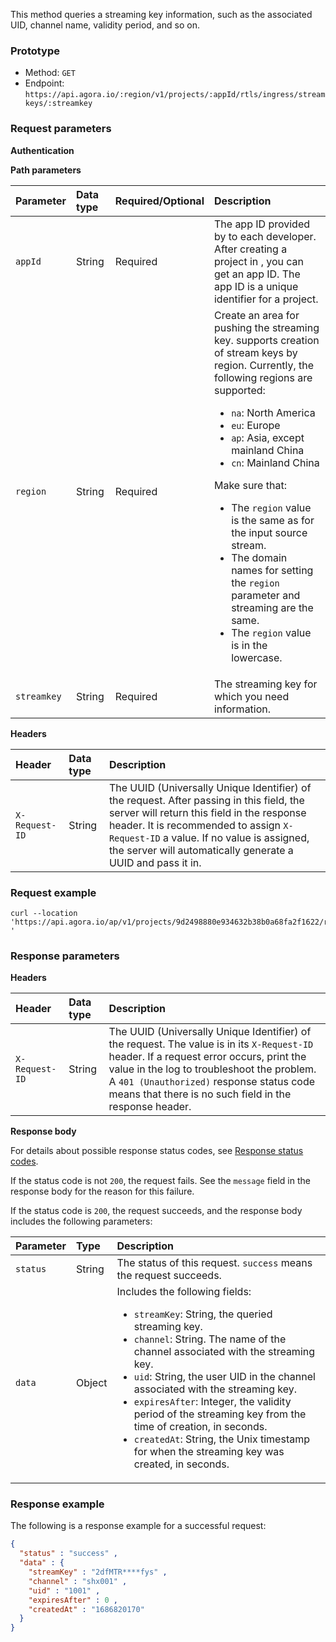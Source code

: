
This method queries a streaming key information, such as the associated UID, channel name, validity period, and so on.

### Prototype

- Method: `GET`
- Endpoint: `https://api.agora.io/:region/v1/projects/:appId/rtls/ingress/streamkeys/:streamkey`

### Request parameters

**Authentication**

<Authorization/>

**Path parameters**

| Parameter   | Data type | Required/Optional | Description             |
| :---------- | :-------  |:----------------- | :---------------------- |
| `appId`     | String    | Required          | The app ID provided by <Vg k="COMPANY"/> to each developer. After creating a project in <Vg k="CONSOLE"/>, you can get an app ID. The app ID is a unique identifier for a project. |
| `region`    | String    | Required          | Create an area for pushing the streaming key. <Vg k="COMPANY"/> supports creation of stream keys by region. Currently, the following regions are supported: <ul><li>`na`: North America</li><li>`eu`: Europe</li><li>`ap`: Asia, except mainland China</li><li>`cn`: Mainland China</li></ul><Admonition type="caution" title="Important">Make sure that: <ul><li>The `region` value is the same as for the input source stream.</li><li>The domain names for setting the `region` parameter and streaming are the same. </li><li>The `region` value is in the lowercase.</li></ul></Admonition>|
| `streamkey`  | String    | Required          | The streaming key for which you need information.|

**Headers**

| Header         | Data type | Description             |
| :------------- | :-------  |:----------------------- |
| `X-Request-ID` | String    | The UUID (Universally Unique Identifier) of the request. After passing in this field, the <Vg k="COMPANY"/> server will return this field in the response header. It is recommended to assign `X-Request-ID` a value. If no value is assigned, the <Vg k="COMPANY"/> server will automatically generate a UUID and pass it in. |

### Request example

```shell
curl --location 'https://api.agora.io/ap/v1/projects/9d2498880e934632b38b0a68fa2f1622/rtls/ingress/streamkeys/:streamkey
'
```

### Response parameters

**Headers**

| Header         | Data type | Description             |
| :------------- | :-------  |:----------------------- |
| `X-Request-ID` | String    | The UUID (Universally Unique Identifier) of the request. The value is in its `X-Request-ID` header. If a request error occurs, print the value in the log to troubleshoot the problem. A `401 (Unauthorized)` response status code means that there is no such field in the response header.|

**Response body**

For details about possible response status codes, see [Response status codes](../../response-status-codes).

If the status code is not `200`, the request fails. See the `message` field in the response body for the reason for this failure.

If the status code is `200`, the request succeeds, and the response body includes the following parameters:

| Parameter        | Type   | Description                                                        |
| :--------------- | :----- | :----------------------------------------------------------------- |
| `status`         | String | The status of this request. `success` means the request succeeds.  |
| `data`           | Object | Includes the following fields: <ul><li>`streamKey`: String, the queried streaming key.</li><li>`channel`: String. The name of the <Vg k="COMPANY"/> channel associated with the streaming key.</li><li>`uid`: String, the user UID in the <Vg k="COMPANY"/> channel associated with the streaming key.</li> <li>`expiresAfter`: Integer, the validity period of the streaming key from the time of creation, in seconds.</li> <li>`createdAt`: String, the Unix timestamp for when the streaming key was created, in seconds.</li></ul> |

### Response example

The following is a response example for a successful request:

```json
{
  "status" : "success" ,
  "data" : {
    "streamKey" : "2dfMTR****fys" ,
    "channel" : "shx001" ,
    "uid" : "1001" ,
    "expiresAfter" : 0 ,
    "createdAt" : "1686820170"
  }
}
```

<PostmanLink />
